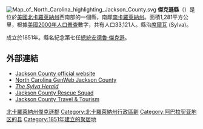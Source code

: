 {{noteTA
|T=zh-hans:杰克逊县 (北卡罗来纳州);zh-hk:傑克遜縣 (北卡羅來納州);zh-tw:傑克遜郡 (北卡羅萊納州);
|1=zh-hans:县;zh-hk:縣;zh-tw:郡;
|2=zh-hans:卡罗来纳;zh-hk:卡羅來納;zh-tw:卡羅萊納;
}}
{{Unref|date=2009年8月}}

{{Otheruses|傑克遜縣|subject=美國北卡羅萊納州的一個縣|other=同名的縣}}
[[File:Map_of_North_Carolina_highlighting_Jackson_County.svg|right]]
'''傑克遜縣'''（{{lang-en|Jackson County}}）是位於[[美國|美國]][[北卡羅萊納州|北卡羅萊納州]]西南部的一個縣，南鄰[[南卡羅萊納州|南卡羅萊納州]]。面積1,281平方公里，根據[[美國2000年人口普查|美國2000年人口普查]]數字，共有人口33,121人。縣治[[席爾瓦_(堪薩斯州)|席爾瓦]] (Sylva)。

成立於1851年。縣名紀念第七任[[美國總統|總統]][[安德魯·傑克遜|安德魯·傑克遜]]。

==外部連結==
*[https://web.archive.org/web/20200714093127/https://www.jacksonnc.org/ Jackson County official website]
*[http://www.ncgenweb.us/jackson/ North Carolina GenWeb Jackson County] {{Wayback|url=http://www.ncgenweb.us/jackson/ |date=20200802001042 }}
*[http://www.thesylvaherald.com ''The Sylva Herald''] {{Wayback|url=http://www.thesylvaherald.com/ |date=20210329022806 }}
*[http://www.jacksonrescue.org Jackson County Rescue Squad] {{Wayback|url=http://www.jacksonrescue.org/ |date=20201020150719 }}
*[https://web.archive.org/web/20200630062420/https://www.mountainlovers.com/ Jackson County Travel & Tourism]

{{coord|35.29|-83.14|display=title|type:adm2nd_region:US-NC_source:UScensus1990}}

{{Geographic Location
|Centre    = 傑克遜郡 (北卡羅萊納州)
|North     = 
|Northeast = [[海伍德郡_(北卡羅萊納州)|海伍德郡]]
|East      = [[特蘭西瓦尼亞郡_(北卡羅萊納州)|特蘭西瓦尼亞郡]]
|Southeast = 
|South     = [[奧康尼郡_(南卡羅萊納州)|奧康尼郡 (南卡羅萊納州)]]
|Southwest = 
|West      = [[梅肯郡_(北卡羅萊納州)|梅肯郡]]
|Northwest = [[斯溫郡_(北卡羅萊納州)|斯溫郡]]
}}

{{NorthCarolina-stub}}

{{North Carolina}}
{{Authority Control}}
{{DEFAULTSORT:Jackson County, North Carolina}}
[[Category:北卡羅萊納州傑克遜郡|]]
[[Category:北卡羅萊納州行政區劃|Category:北卡羅萊納州行政區劃]]
[[Category:阿巴拉契亚地区的县|Category:阿巴拉契亚地区的县]]
[[Category:1851年建立的聚居地|Category:1851年建立的聚居地]]